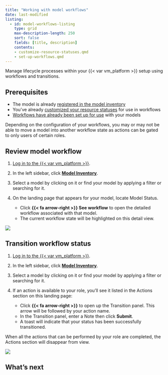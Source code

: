 ```yaml
---
title: "Working with model workflows"
date: last-modified
listing:
  - id: model-workflows-listing
    type: grid
    max-description-length: 250
    sort: false
    fields: [title, description]
    contents:
    - customize-resource-statuses.qmd
    - set-up-workflows.qmd
---
```


Manage lifecycle processes within your {{< var vm_platform >}} setup using workflows and transitions.

## Prerequisites

- The model is already [registered in the model inventory](register-models-in-model-inventory.qmd)
- You've already [customized your resource statuses](customize-resource-statuses.qmd) for use in workflows
- [Workflows have already been set up for use](set-up-workflows.qmd) with your models

::: {.callout-tip appearance="minimal"}
Depending on the configuration of your workflows, you may or may not be able to move a model into another workflow state as actions can be gated to only users of certain roles. 
:::

## Review model workflow

1. [Log in to the {{< var vm_platform >}}]({{< var vm_url >}}).

2. In the left sidebar, click [**Model Inventory**]({{< var vm_url >}}/model-inventory).

3. Select a model by clicking on it or find your model by applying a filter or searching for it.

4. On the landing page that appears for your model, locate Model Status.

    - Click **{{< fa arrow-right >}} See workflow** to open the detailed workflow associated with that model.
    - The current workflow state will be highlighted on this detail view. 

![](see-workflow.gif){fig-alt="See workflow under the Model Status section."}

## Transition workflow status

1. [Log in to the {{< var vm_platform >}}]({{< var vm_url >}}).

2. In the left sidebar, click [**Model Inventory**]({{< var vm_url >}}/model-inventory).

3. Select a model by clicking on it or find your model by applying a filter or searching for it.

4. If an action is available to your role, you'll see it listed in the Actions section on this landing page:

    - Click **{{< fa arrow-right >}}** to open up the Transition panel. This arrow will be followed by your action name. 
    - In the Transition panel, enter a Note then click **Submit**. 
    - A toast will indicate that your status has been successfully transitioned.

::: {.callout-tip appearance="minimal"}
When all the actions that can be performed by your role are completed, the Actions section will disappear from view. 
:::

![](transition-workflow.gif){fig-alt="Transitioning a workflow status under the Actions section."}

## What's next

:::{#model-workflows-listing}
:::